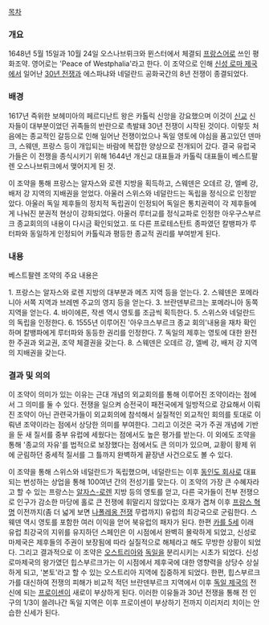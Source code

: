 [[목차]]

=== 개요 ===
1648년 5월 15일과 10월 24일 오스나브뤼크와 뮌스터에서 체결되 [[프랑스어]]로 쓰인 평화조약.
영어로는 'Peace of Westphalia'라고 한다. 이 조약으로 인해 [[신성 로마 제국]]에서 일어난 [[30년 전쟁]]과 에스파냐와 네덜란드 공화국간의 8년 전쟁이 종결되었다.

=== 배경 ===
1617년 즉위한 보헤미아의 페르디난트 왕은 카톨릭 신앙을 강요했으며 이것이 [[신교]] 신자들이 대부분이었던 귀족들의 반란으로 촉발돼 30년 전쟁이 시작된 것이다. 이렇듯 처음에는 종교적인 갈등으로 인해 일어난 전쟁이었으나 독일 영토에 야심을 품고있던 덴마크, 스웨덴, 프랑스 등이 개입되는 바람에 복잡한 양상으로 전개되어 갔다. 결국 유럽국가들은 이 전쟁을 종식시키기 위해 1644년 개신교 대표들과 카톨릭 대표들이 베스트팔렌 오스나브뤼크에서 맺어지게 된 것.

이 조약을 통해 프랑스는 알자스와 로렌 지방을 획득하고, 스웨덴은 오데르 강, 엘베 강, 배저 강 지역의 지배권을 얻었다. 아울러 스위스와 네덜란드는 독립을 정식으로 인정받았다. 아울러 독일 제후들의 정치적 독립권이 인정되어 독일은 통치권력이 각 제후들에게 나눠진 분권적 현상이 강화되었다. 아울러 루터교를 정식교파로 인정한 아우구스부르크 종교회의의 내용이 다시금 확인되었고. 또 다른 프로테스탄트 종파였던 칼뱅파가 루터파와 동일하게 인정되어 카톨릭과 평등한 종교적 권리를 부여받게 된다.

=== 내용 ===
베스트팔렌 조약의 주요 내용은

1. 프랑스는 알자스와 로렌 지방의 대부분과 메츠 지역 등을 얻는다.
2. 스웨덴은 포메라니아 서쪽 지역과 브레멘 주교의 영지 등을 얻는다.
3. 브란덴부르크는 포메라니아 동쪽 지역을 얻는다.
4. 바이에른, 작센 역시 영토를 조금씩 획득한다.
5. 스위스와 네덜란드의 독립을 인정한다.
6. 1555년 이루어진 '아우크스부르크 종교 회의'내용을 재차 확인하며 칼뱅파에게 루터파와 동등한 권리를 인정한다.
7. 독일의 제후는 영토에 대한 완전한 주권과 외교권, 조약 체결권을 갖는다.
8. 스웨덴은 오데르 강, 엘베 강, 배저 강 지역의 지배권을 갖는다.

=== 결과 및 의의 ===
이 조약이 의미가 있는 이유는 근대 개념의 외교회의를 통해 이루어진 조약이라는 점에서 그 의미를 둘 수 있다. 전쟁을 일으켜 승전국이 패전국에게 일방적으로 강요해서 이뤄진 조약이 아닌 관련국가들이 외교회의에 참석해서 실질적인 외교적인 회의를 토대로 이뤄낸 조약이라는 점에서 상당한 의미를 부여한다. 그리고 이것은 국가 주권 개념에 기반을 둔 새 질서를 중부 유럽에 세웠다는 점에서도 높은 평가를 받는다. 이 외에도 조약을 통해 '종교의 자유'를 법적으로 보장했다는 점에서도 큰 의미가 있으며, 교황이 황제 위에 군림하던 중세적 질서를 그 틀까지 완벽하게 끝장낸 사건으로도 볼 수 있다.

이 조약을 통해 스위스와 네덜란드가 독립했으며, 네덜란드는 이후 [[동인도 회사]]로 대표되는 번성하는 상업을 통해 100여년 간의 전성기를 맞는다. 이 조약의 가장 큰 수혜자라고 할 수 있는 프랑스는 [[알자스-로렌]] 지방 등의 영토를 얻고, 다른 국가들이 전부 전쟁으로 인구가 감소한 마당에 홀로 큰 전쟁에 휘말리지 않았다는 호재가 겹쳐 이후 [[프랑스 혁명]] 이전까지(좀 더 넓게 보면 [[나폴레옹 전쟁]] 무렵까지) 유럽의 최강국으로 군림한다. 스웨덴 역시 영토를 포함한 여러 이익을 얻어 북유럽의 패자가 된다.
한편 [[카를 5세]] 이래 유럽 최강국의 지위를 유지하던 스페인은 이 시점에서 완벽히 몰락하게 되었고, 신성로마제국은 제후들의 주권이 보장됨에 따라 실질적으로 해체라고 해도 무방한 상황이 되었다. 그리고 결과적으로 이 조약은 [[오스트리아]]와 [[독일]]을 분리시키는 시초가 되었다. 신성로마제국의 왕가였던 힙스부르크가는 이 시점에서 제후국에 대한 영향력을 상당수 상실하게 되고, '본토'라고 할 수 있는 오스트리아 지역에 집중하게 되었다. 한편, 힙스부르크가를 대신하여 전쟁의 피해가 비교적 적던 브란덴부르크 지역에서 이후 [[독일 제국]]의 전신에 되는 [[프로이센]]이 새로이 부상하게 된다. 이러한 이유들과 30년 전쟁을 통해 전 인구의 1/3이 쓸려나간 독일 지역은 이후 프로이센이 부상하기 전까지 이리저리 치이는 안습한 신세가 된다.
